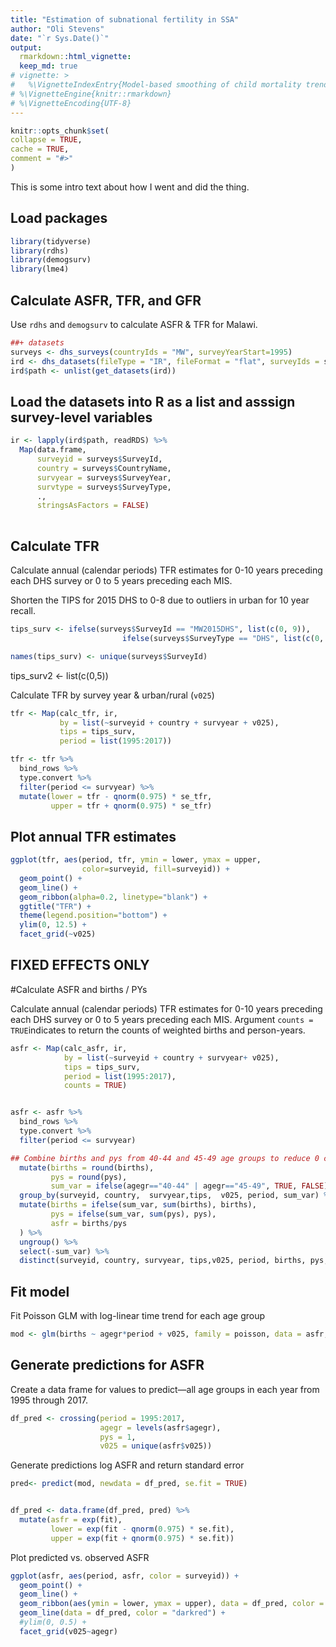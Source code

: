 ```yaml
---
title: "Estimation of subnational fertility in SSA"
author: "Oli Stevens"
date: "`r Sys.Date()`"
output: 
  rmarkdown::html_vignette:
  keep_md: true
# vignette: >
#   %\VignetteIndexEntry{Model-based smoothing of child mortality trends}
# %\VignetteEngine{knitr::rmarkdown}
# %\VignetteEncoding{UTF-8}
---
```

  
  ```r
knitr::opts_chunk$set(
  collapse = TRUE,
  cache = TRUE,
  comment = "#>"
)
```
This is some intro text about how I went and did the thing.

## Load packages

```r
library(tidyverse)
library(rdhs)
library(demogsurv)
library(lme4)
```


## Calculate ASFR, TFR, and GFR

Use `rdhs` and `demogsurv` to calculate ASFR & TFR for Malawi.

```r

##+ datasets
surveys <- dhs_surveys(countryIds = "MW", surveyYearStart=1995)
ird <- dhs_datasets(fileType = "IR", fileFormat = "flat", surveyIds = surveys$SurveyId)
ird$path <- unlist(get_datasets(ird))
```

## Load the datasets into R as a list and asssign survey-level variables

```r
ir <- lapply(ird$path, readRDS) %>%
  Map(data.frame,
      surveyid = surveys$SurveyId,
      country = surveys$CountryName,
      survyear = surveys$SurveyYear,
      survtype = surveys$SurveyType,
      .,
      stringsAsFactors = FALSE)
      
```
## Calculate TFR 

Calculate annual (calendar periods) TFR estimates for 0-10 years preceding each DHS survey or 0 to 5 years preceding each MIS.

Shorten the TIPS for 2015 DHS to 0-8 due to outliers in urban for 10 year recall.

```r
tips_surv <- ifelse(surveys$SurveyId == "MW2015DHS", list(c(0, 9)), 
                         ifelse(surveys$SurveyType == "DHS", list(c(0, 10)), list(c(0, 5))))

names(tips_surv) <- unique(surveys$SurveyId)
```

tips_surv2 <- list(c(0,5))

Calculate TFR by survey year & urban/rural (`v025`)

```r
tfr <- Map(calc_tfr, ir,
           by = list(~surveyid + country + survyear + v025),
           tips = tips_surv,
           period = list(1995:2017))

tfr <- tfr %>%
  bind_rows %>%
  type.convert %>% 
  filter(period <= survyear) %>%
  mutate(lower = tfr - qnorm(0.975) * se_tfr,
         upper = tfr + qnorm(0.975) * se_tfr)
```

## Plot annual TFR estimates

```r
ggplot(tfr, aes(period, tfr, ymin = lower, ymax = upper,
                color=surveyid, fill=surveyid)) +
  geom_point() +
  geom_line() +
  geom_ribbon(alpha=0.2, linetype="blank") +
  ggtitle("TFR") +
  theme(legend.position="bottom") +
  ylim(0, 12.5) +
  facet_grid(~v025)
```
## FIXED EFFECTS ONLY

#Calculate ASFR and births / PYs

Calculate annual (calendar periods) TFR estimates for 0-10 years preceding each DHS survey or 0 to 5 years preceding each MIS. Argument `counts = TRUE`indicates to return the counts of weighted births and person-years.


```r
asfr <- Map(calc_asfr, ir,
            by = list(~surveyid + country + survyear+ v025),
            tips = tips_surv,
            period = list(1995:2017),
            counts = TRUE)


asfr <- asfr %>%
  bind_rows %>%
  type.convert %>%
  filter(period <= survyear)

## Combine births and pys from 40-44 and 45-49 age groups to reduce 0 counts?
  mutate(births = round(births),
         pys = round(pys),
         sum_var = ifelse(agegr=="40-44" | agegr=="45-49", TRUE, FALSE)) %>%
  group_by(surveyid, country,  survyear,tips,  v025, period, sum_var) %>%
  mutate(births = ifelse(sum_var, sum(births), births), 
         pys = ifelse(sum_var, sum(pys), pys),
         asfr = births/pys
  ) %>%
  ungroup() %>%
  select(-sum_var) %>%
  distinct(surveyid, country, survyear, tips,v025, period, births, pys, asfr, .keep_all=TRUE)
```

## Fit model

Fit Poisson GLM with log-linear time trend for each age group

``` r
mod <- glm(births ~ agegr*period + v025, family = poisson, data = asfr, offset = log(pys))
```

## Generate predictions for ASFR

Create a data frame for values to predict---all age groups in each year from 1995 through 2017.

``` r
df_pred <- crossing(period = 1995:2017,
                    agegr = levels(asfr$agegr),
                    pys = 1,
                    v025 = unique(asfr$v025))
```

Generate predictions log ASFR and return standard error

```r
pred<- predict(mod, newdata = df_pred, se.fit = TRUE)


df_pred <- data.frame(df_pred, pred) %>%
  mutate(asfr = exp(fit),
         lower = exp(fit - qnorm(0.975) * se.fit),
         upper = exp(fit + qnorm(0.975) * se.fit))

```

Plot predicted vs. observed ASFR

``` r
ggplot(asfr, aes(period, asfr, color = surveyid)) +
  geom_point() +
  geom_line() +
  geom_ribbon(aes(ymin = lower, ymax = upper), data = df_pred, color = NA, fill = "darkred", alpha = 0.3) +
  geom_line(data = df_pred, color = "darkred") +
  #ylim(0, 0.5) +
  facet_grid(v025~agegr)
```
